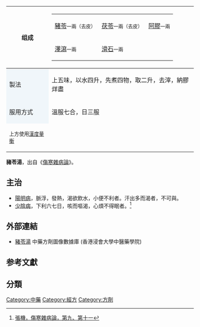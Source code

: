{{medical}}
{| border="1" cellpadding="4" cellspacing="0" align="right" style="margin: 0 0 1em 1em; background: #f0f6fa; border: 1px #aaaaaa solid; border-collapse: collapse; "
|-
!组成
|
{|style="background: #f0f6fa;"
|[[豬苓|豬苓]]<font size=-1>一兩（去皮）</font>
|[[茯苓|茯苓]]<font size=-1>一兩（去皮）</font>
|[[阿膠|阿膠]]<font size=-1>一兩</font>
|-
|[[澤瀉|澤瀉]]<font size=-1>一兩</font>
|[[滑石|滑石]]<font size=-1>一兩</font>
|}
|-style="background:white;"
!style="background: #f0f6fa;"|製法
|上五味，以水四升，先煮四物，取二升，去滓，納膠烊盡
|-
!style="background: #f0f6fa;"|服用方式
|溫服七合，日三服
|- 
|colspan=100%|<sup>上方使用[[度量衡|漢度量衡]]</sup>
|}

'''豬苓湯'''，出自《[[傷寒雜病論|傷寒雜病論]]》。

==主治==
*[[陽明病|陽明病]]，脈浮，發熱，渴欲飲水，小便不利者。汗出多而渴者，不可與。
*[[少陰病|少陰病]]，下利六七日，咳而嘔渴，心煩不得眠者。<ref>[[s:傷寒雜病論|張機，傷寒雜病論，第九、第十一]]</ref>

== 外部連結 ==
* [https://sys02.lib.hkbu.edu.hk/cmfid/details.asp?lang=cht&id=F00156	   豬苓湯] 中藥方劑圖像數據庫 (香港浸會大學中醫藥學院) {{zh}}{{en}}

==参考文獻==
{{reflist}}

{{袪濕劑}}
{{经方}}


==分類==
[[Category:中藥|Category:中藥]]
[[Category:經方|Category:經方]]
[[Category:方劑|Category:方劑]]